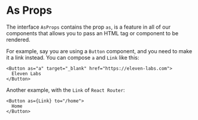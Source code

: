 
<Meta title="Foundations/System Props/As Props" />

# As Props

The interface `AsProps` contains the prop `as`, is a feature in all of our components that allows you to pass an HTML tag or component to be rendered.

For example, say you are using a `Button` component, and you need to make it a link instead. You can compose `a` and `Link` like this:
```tsx
<Button as="a" target="_blank" href="https://eleven-labs.com">
  Eleven Labs
</Button>
```

Another example, with the `Link` of `React Router`:
```tsx
<Button as={Link} to="/home">
  Home
</Button>
```

